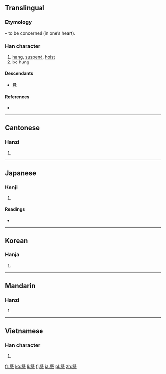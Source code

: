 {{also|悬}}
==Translingual==
{{Hani-forms|[[悬]]|懸}}
===Etymology===
{{Han compound|縣|心|t2=heart|ls=psc|c1=p|c2=s}} – to be concerned (in one’s heart).

===Han character===
{{Han char|rn=61|rad=心|as=16|sn=20|four=6233<sub>9</sub>|canj=月火心 (BFP)}}

# [[hang]], [[suspend]], [[hoist]]
# be hung

====Descendants====
* [[悬]]

====References====
* {{Han ref|kx=0408.240|dkj=11462|dj=0749.220|hdz=42368.050|uh=61F8|ud=25080|bh=C461|bd=50273}}

----

==Cantonese==

===Hanzi===
{{yue-hanzi|jyut=|y=yun4|sim=悬}}

# {{defn|lang=yue|sort=心16}}

----

==Japanese==

===Kanji===
{{ja-kanji|grade=c|rs=心16}}

# {{defn|lang=ja|sort=心16}}

====Readings====
* {{ja-readings|on=[[けん]] (ken), [[け]] (ke)|kun=[[かける]] (kakeru), [[かかる]] (kakaru)}}

----

==Korean==

===Hanja===
{{ko-hanja|hangeul=현|eumhun=매달 현|rv=hyeon|mr=hyŏn|y=hyen}}

# {{defn|lang=ko|sort=心16}}

----

==Mandarin==

===Hanzi===
{{cmn-hanzi|sim=悬|pin=[[xuán]] ([[xuan2]])|wg=hsüan<sup>2</sup>}}

# {{defn|lang=cmn|sort=心16}}

----

==Vietnamese==

===Han character===
{{vi-hantu|[[huyền]]|rs=心16}}

# {{defn|lang=vi|sort=心16}}

[[fr:懸]]
[[ko:懸]]
[[li:懸]]
[[fj:懸]]
[[ja:懸]]
[[pl:懸]]
[[zh:懸]]